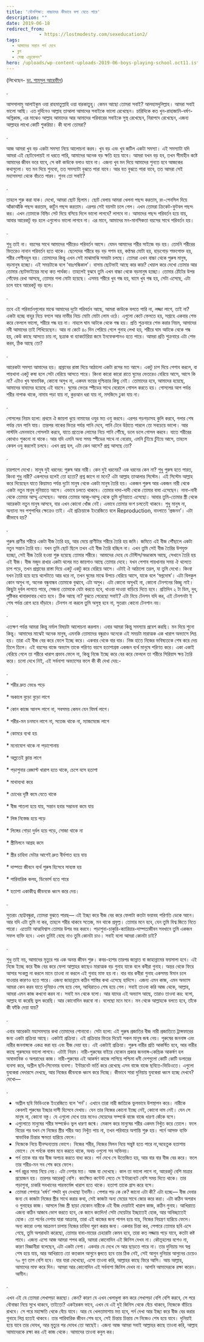 ```yaml
---
title: 'যৌনশিক্ষা: বাচ্চাদের কীভাবে বলা যেতে পারে'
description: ""
date: 2019-06-18
redirect_from: 
            - https://lostmodesty.com/sexeducation2/
tags: 
  - আমাদের সন্তান পর্ন দেখে
  - ব্লগ
  - সেক্স এডুকেশন"
hero: /uploads/wp-content-uploads-2019-06-boys-playing-school.oct11.istock.jpg
---
```

(লিখেছেন- [ডা. শামসুল আরেফীন](https://www.facebook.com/shamsul.shakti))

.

আসসালামু আলাইকুম ওয়া রাহমাতুল্লাহি ওয়া বারকাতুহু। কেমন আছো তোমরা সবাই? আলহামদুলিল্লাহ। আমরা সবাই ভালো আছি। এত দুর্দিনেও আল্লাহ তাআলা আমাদের সবাইকে ভালো রেখেছেন। চারিদিকে কত খুন-রাহাজানি-ধর্ষণ-অগ্নিকান্ড, এর মাঝেও আল্লাহ আমাদের আর আমাদের পরিবারের সবাইকে সুস্থ রেখেছেন, নিরাপদে রেখেছেন, এজন্য আল্লাহর লাখো কোটি শুকরিয়া। কী বলো তোমরা?

.

আজ আমরা খুব বড় একটা সমস্যা নিয়ে আলোচনা করব। খুব বড় এবং খুব জটিল একটা সমস্যা। এই সমস্যাটা যদি আমরা এই ছোটবেলায়ই না ধরতে পারি, আমাদের অনেক বড় ক্ষতি হয়ে যাবে। আমরা যখন বড় হব, তখন সীমাহীন কষ্টে আমাদের জীবন ভরে যাবে, সে কষ্ট কাউকে বলাও যাবে না। এজন্য খুব মন দিয়ে আমাদের শুনতে হবে আজকের কথাগুলো। যত মন দিয়ে শুনবো, তত সমস্যাটা বুঝতে পারা যাবে। আর যত বুঝতে পারা যাবে, তত আমরা সেই মহাসমস্যা থেকে বাঁচতে পারব। শুনব তো সবাই?

.

তাহলে শুরু করা যাক। দেখো, আমরা ছোট ছিলাম। ছোট বেলায় আমরা খেলনা পছন্দ করতাম, রং-পেনসিল দিয়ে আঁকাআঁকি পছন্দ করতাম, কার্টুন পছন্দ করতাম। এরপর সেই বয়সটা চলে গেল। এখন তোমরা ক্রিকেট-ফুটবল পছন্দ কর। এখন তোমাকে বিল্ডিং সেট দিয়ে বসিয়ে দিলে ভালো লাগবে? লাগবে না। আমাদের পছন্দ পরিবর্তন হয়ে যায়, আবার আরেকটু বড় হলে এগুলোও ভালো লাগবে না। এর মানে, আমাদের মন-মানসিকতা বয়সের সাথে পরিবর্তন হয়।

.

শুধু তাই না। বয়সের সাথে আমাদের শরীরেও পরিবর্তন আসে। যেমন আমাদের শরীর সাইজে বড় হয়। তেমনি শরীরের ভিতরেও নানান পরিবর্তন হতে থাকে। ছেলেদের শরীরে বড় বড় পশম হয়, কণ্ঠস্বর মোটা হয়, হাড়গোড় শক্তপোক্ত হয়, শরীর পেশীবহুল হয়। তোমাদের কিন্তু এখন সেই মাঝামাঝি সময়টা চলছে। তোমরা এখন বাচ্চা থেকে পুরুষ মানুষ, বড়মানুষ হচ্ছো। এই সময়টাকে বলে ‘বয়ঃসন্ধিকাল’। বাসায় ছোটভাই আছে কার কার? খেয়াল করে দেখো তোমার আর তোমার ছোটভাইয়ের মধ্যে কত পার্থক্য। তাহলেই বুঝবে তুমি এখন বাচ্চা থেকে বড়মানুষ হচ্ছো। তোমার ঠোঁটের উপর গোঁফের রেখা আসছে, তোমার গলা মোটা হয়েছে। এসময় শরীরে খুব গন্ধ হয়, ঘামে খুব গন্ধ হয়, সেটা এসেছে, এটা চলে যাবে আরেকটু বড় হলে।

.

তবে এই পরিবর্তনগুলোর মাঝে আমাদের দুটো পরিবর্তন আছে, আমরা কাউকে বলতে পারি না, লজ্জা লাগে, তাই না? একটা হচ্ছে বাহুর নিচে বগলে আর নাভীর নিচে মোটা মোটা লোম ওঠে। এগুলো কেটে ফেলতে হয়, সপ্তাহে একবার শেভ করে ফেললে ভালো, শরীরে গন্ধ হয় না। নাহলে ঘাম আটকে থেকে গন্ধ হয়। প্রতি শুক্রবারে শেভ করার নিয়ম, আমাদের নবী আমাদের তাই শিখিয়েছেন। আর না কেটে ৪০ দিন পেরিয়ে গেলে গুনাহ লেখা হয়, শরীরে ঘাম আটকে থেকে গন্ধ হয়, কেউ কাছে আসতে চায় না, ছত্রাক বা ব্যাকটেরিয়া জমে ইনফেকশানও হতে পারে। আমরা প্রতি শুক্রবারে এটা শেভ করব, ঠিক আছে তো?

.

আরেকটা সমস্যা আমাদের হয়। প্রস্রাবের রাস্তা দিয়ে আঠালো একটা রসের মত আসে। একটু চাপ দিয়ে পেশাব করলে, বা পায়খানা একটু কষা হলে সেটা বেরিয়ে আসতে পারে। কিংবা কারো কারো রাতে ঘুমের ভেতরেও বেরিয়ে আসে, আসে কি না? এটাও খুব স্বাভাবিক, কোনো অসুখ না, একদম ভয়ের দুশ্চিন্তার কিছু নেই। তোমাদের হবে, আমাদের হয়েছে, আমাদের বাবাদের হয়েছে এই বয়সে। ঘুমের ভেতর স্পীডের সাথে বেরোলে গোসল করতে হয়। গোসলের আগ পর্যন্ত শরীর নাপাক থাকে, নামায পড়া যায় না, কুরআন ধরা যায় না, মসজিদে ঢুকা যায় না।

.

গোসলের নিয়ম হলো: প্রথমে ঐ জায়গা ধুয়ে নামাযের ওযুর মত ওযু করবে। এরপর গড়গড়াসহ কুলি করবে, গলার শেষ পর্যন্ত যেন পানি যায়। তারপর নাকের ভিতর পর্যন্ত পানি দেবে, পানি টেনে উঠাতে পারলে তো সবচেয়ে ভালো। আর লাস্টলি এমনভাবে গোসলটা করবে, যাতে প্রত্যেক লোমের নিচে পানি পৌঁছে, ডলে ডলে গোসল করবে। যাতে শরীরের কোথাও শুকনো না থাকে। আর যদি এমনি অন্য সময় স্পীডের সাথে না বেরোয়, এমনি চুঁইয়ে চুঁইয়ে আসে, তাহলে কেবল ওযু করলেই চলবে। এখন প্রশ্ন হল, এটা কেন আসে? প্রশ্ন আসছে তো?

.

চারপাশে দেখো। মানুষ দুই ধরনের: পুরুষ আর নারী। কেন দুই ধরনের? এক ধরনের কেন না? শুধু পুরুষ হতে পারত, কিংবা শুধু নারী? একপদের হলেই তো হতো? প্রশ্ন জাগে না মনে? এটা আল্লাহ তাআলার সিস্টেম। এই সিস্টেম আল্লাহ করে দিয়েছেন যাতে কিয়ামত পর্যন্ত দুটো মানুষ থেকে একটা মানুষ তৈরি হয়। একজন পুরুষ আর একজন নারী থেকে একটা নতুন মানুষ দুনিয়াতে আসে। এভাবে চলতে থাকবে। তোমার দাদা-দাদী থেকে তোমার বাবা এসেছেন। নানা-নানী থেকে তোমার আম্মু এসেছেন। আবার তোমার আব্বু-আম্মু থেকে তুমি দুনিয়াতে এসেছো। আবার তুমি-তোমার স্ত্রী থেকে আরেকটা নতুন মানুষ আসবে, যার এখন কোনো খোঁজ নেই। এভাবে তোমার বংশ চলতেই থাকবে। শুধু মানুষ না, অন্যান্য সব পশুপাখির ক্ষেত্রেও তাই। এই প্রক্রিয়াকে ইংরেজিতে বলে Reproduction, বাংলাতে ‘প্রজনন’। এটা কীভাবে হয়?

.

পুরুষ প্রাণীর শরীরে একটা বীজ তৈরি হয়, আর মেয়ে প্রাণীটার শরীরে তৈরি হয় জমি। জমিতে এই বীজ পৌঁছালে একটা নতুন সন্তান তৈরি হয়। যখন তুমি ছোট ছিলে তখন এই বীজ তৈরি হচ্ছিল না। এখন তুমি সেই বীজ তৈরির উপযুক্ত হচ্ছো, সেই বীজ তৈরি হওয়া শুরু হয়েছে তোমার শরীরে। আমাদের দেহে যে টেস্টিস/অণ্ডকোষ আছে, সেখানে তৈরি হয় এই বীজ। বীজ মজুদ রাখার একটা থলের মত জায়গাও আছে তোমার দেহে। যখন পেশাব পায়খানার সময় ঐ থলেতে চাপ পড়ে, তখন প্রস্রাবের রাস্তা দিয়ে একটু একটু করে বেরিয়ে আসে। এটাই ঐ আঠালো তরল, যা তুমি দেখো। কিংবা যখন তৈরি হয়ে হয়ে থলেটাতে আর ধরে না, তখন ঘুমের মাঝে উপচে বেরিয়ে আসে, যাকে বলে ‘স্বপ্নদোষ’। এটা বিলকুল কোন অসুখ না, অনেক বন্ধুবান্ধব তোমাকে বুঝাবে, এটা অসুখ। এটা কোনো অসুখই না, কোনো টেনশনের কিচ্ছু নাই। কিছুটা দুর্বল লাগতে পারে, সেজন্য তোমাকে যেটা করতে হবে, খাওয়া দাওয়া বাড়িয়ে দিতে হবে। প্রতিদিন ২ টা ডিম, দুধ, পুষ্টিকর খাবারদাবার খেতে হবে। ঠিক আছে না? বুঝতে পেরেছো সবাই? এটা নিয়ে টেনশন যদি কর, এই টেনশনটা ই শেষ পর্যন্ত রোগ হয়ে দাঁড়াবে। টেনশন না করলে তুমি অসুস্থ হবে না, সুতরাং কোনো টেনশান নয়।

.

এতক্ষণ পর্যন্ত আমরা কিন্তু নর্মাল বিষয়টা আলোচনা করলাম। এবার আমরা কিন্তু সমস্যায় প্রবেশ করছি। মন দিয়ে শুনো কিন্তু। আমাদের মাঝেই অনেক মানুষ, এমনকি তোমাদের বন্ধুরাও অনেকে এই সময়টা মারাত্মক এক খারাপ অভ্যাসে লিপ্ত হয়। তারা এই বীজ বের করে ফেলে ইচ্ছে করে। একবার থেকে বার বার। নিজ হাতে নিজের ভবিষ্যতকে শেষ করে দেয় তিলে তিলে। এই বয়সের বাজে অভ্যাস তাকে পরিণত বয়সে হতাশাগ্রস্ত একজন ব্যর্থ মানুষে পরিণত করে। একা একাই বেরিয়ে গেলে তা শরীরে খারাপ প্রভাব ফেলে না, কিন্তু নিজে ইচ্ছে করে বের করে ফেললে তা শরীরে সিরিয়াস ক্ষয় তৈরি করে। চলো দেখে নিই, এই সর্বনাশা অভ্যাসের ফলে কী কী দেখা দেয়:-

.

\* শরীর দ্রুত ভেঙে পড়ে

\* অকালে বুড়ো বুড়ো লাগে

\* কোন কাজে আনন্দ লাগে না, সবসময় কেমন যেন বিমর্ষ লাগে।

\* শরীর-মন চনমনে লাগে না, সতেজ থাকে না, ম্যাজমেজে লাগে

\* কোমরে ব্যথা হয়

\* মনোযোগ থাকে না পড়াশোনায়

\* অল্পতেই ক্লান্ত লাগে

\* পড়াশুনার রেজাল্ট খারাপ হতে থাকে, চেপে বসে হতাশা

\* মাথাব্যথা করে

\* চোখের দৃষ্টি কমে যেতে থাকে

\* বীজ পাতলা হয়ে যায়, সন্তান হবার সম্ভাবনা কমে যায়

\* লিঙ্গ নিস্তেজ হয়ে পড়ে

\* লিঙ্গের গোড়া দুর্বল হয়ে পড়ে, সোজা থাকে না

\* স্ত্রীমিলনে আগ্রহ কমে

\* স্ত্রীর চাহিদা মেটার আগেই দ্রুত বীর্যপাত হয়ে যায়

\* দাম্পত্য জীবনে ব্যর্থ পুরুষ হিসেবে সাব্যস্ত হয়

\* পারিবারিক কলহ, ডিভোর্স হতে পারে

\* হতাশা একাকীত্ব জীবনকে ধ্বংস করে দেয়।

.

সুতরাং ছোট্টবন্ধুরা, তোমরা বুঝতে পারছ— এই ইচ্ছা করে বীজ বের করে ফেলাটা কতটা ভয়াবহ পরিণতি ডেকে আনে। আর যদি এটা তুমি না কর, তাহলে শরীর থাকবে সতেজ, মন থাকে প্রফুল্ল। তোমার মনে হবে, যেন তুমি বিশ্ব জিতে নিতে পারো। এতোটা আত্মবিশ্বাস তোমার উপর ভর করবে। পড়াশুনা-চাকুরি-ক্যারিয়ার-দাম্পত্যজীবন সবখানে তুমি একজন সফল ব্যক্তি হবে। এখন তুমিই বেছে নাও তুমি কোনটা চাও। সবাই বলো আমরা কোনটা চাই?

.

শুধু তাই নয়, আমাদের মৃত্যুর পর এক অনন্ত জীবন শুরু। কবর-হাশর তারপর জান্নাত বা জাহান্নামের ফয়সালা হবে। এই নিজে ইচ্ছে করে বীজ বের করে ফেলা আল্লাহর কাছেও মারাত্মক বড় গুনাহ যাকে বলে কবীরা গুনাহ। অন্তর থেকে ফিরে আসার সংকল্প না করলে মানে তাওবা না করলে এই গুনাহ মাফ হয় না। বার বার কবীরা গুনাহ একসময় ঈমান চলে যাওয়ার কারণও হতে পারে। এজন্য জাহান্নামে কঠিন শাস্তির কথা এসেছে হাদিসে। এজন্য এমন কাজ, এমন অভ্যাস আমরা কেন করব যাতে দুনিয়াও শেষ হয়ে গেল, আখিরাতও শেষ হয়ে গেল। সবাই তাওবা করি আজ থেকে, আল্লাহ, আমরা এমন কাজ কখনো করব না। সবাই মন থেকে বলো। আর যাদের এই অভ্যাস আছে, তারাও তাওবা কর: বলো, আল্লাহ যা করেছি ভুল করেছি। আর কোনোদিন করবো না। বলেছো মনে মনে। মন থেকে আল্লাহকে বলতে হবে, তাঁকে কী ফাঁকি দেয়া যায়?

.

এবার আরেকটা মহাসমস্যার কথা তোমাদের শোনাবো। সেটা হলো: এই পুরুষ প্রজাতির বীজ নারী প্রজাতিতে ট্রান্সফারের জন্য একটা প্রক্রিয়া আছে। একটাই প্রক্রিয়া। এই প্রক্রিয়ার ভিতর দিয়েই সকল মানুষ জন্ম নেয়। পুরুষের জননাঙ্গ এবং নারীর জননাঙ্গকে একত্র করা হয় এবং বীজ দেয়া হয়। এই একটাই প্রক্রিয়া। পুরুষ নারীর প্রতি আকর্ষিত হবে, আর নারীর কাছে পুরুষদের ভালো লাগবে। এটাই নিয়ম। নারী-পুরুষের বাইরে যেকোন প্রকার জননাঙ্গ-কেন্দ্রিক আকর্ষণ হল অস্বাভাবিক ও অপরাধের কাজ। নারী-পুরুষের এই আকর্ষণ কাজে লাগিয়ে পশ্চিমা ধনী দেশগুলো কোটি কোটি ডলারের ব্যবসা করে, অশ্লীল ছবি-সিনেমার ব্যবসা। ইন্টারনেট ভর্তি করে রেখেছে এসব বাজে বাজে ছবিতে-ভিডিওতে। এগুলো যুবকেরা দেদারসে দেখছে, আর নিজের জীবনকে ধ্বংস করে দিচ্ছে। কীভাবে সারা দুনিয়ায় যুবকেরা ধ্বংস হচ্ছে দেখবে? দেখো—

.

- অশ্লীল ছবি ভিডিওকে ইংরেজিতে বলে ‘পর্ন’। এখানে তারা নারী জাতিকে ভুলভাবে উপস্থাপন করে। নারীকে কেবলই পুরুষের ইচ্ছার দাসী হিসেবে দেখায়। যেন তার নিজের কোনো ইচ্ছে নেই, কোনো দাম নেই। যেন সে মানুষ না, কোনো বস্তু। যে এগুলো দেখে তার মনেও মেয়েদের সম্পর্কে বাজে বাজে ধারণা জেঁকে বসে।
- এগুলোতে মানুষের শরীর সম্পর্কেও ভুল ধারণা জন্মে। মেকাপ করে মানুষের শরীর একদম নিখুঁত করে তোলে। ফলে বিয়ের পর যখন সে নিজের স্ত্রীর শরীর অত নিখুঁত পায় না, তখন পরিবারে অশান্তি শুরু হয়। পর্নে আসক্ত ব্যক্তি স্বাভাবিক চিন্তার ক্ষমতা হারিয়ে ফেলে।
- নিজেকে নিয়ে হীনম্মন্যতায় ভোগে। নিজের শরীর, নিজের মিলন নিয়ে সন্তুষ্ট হতে পারে না,অহেতুক হতাশায় ভোগে। সে পর্নকে বাস্তব মনে করতে থাকে, অথচ ওগুলো সব অভিনয়।
- পর্ন তাকে বার বার বীজ অপচয় করতে বাধ্য করে। পর্ন দেখে সে উত্তেজিত হয়, আর বার বার বীজ বের করে। ফলে তার শরীর-মন সব শেষ করে ফেলে।
- পর্ন প্রচুর সময় নিয়ে নেয়। এটা নেশার মত। আজ যা দেখেছে। কাল তা ভালো লাগে না, আরেকটু বেশি মাত্রার প্রয়োজন হয়। তারপর আরেকটু বেশি। কাংক্ষিত কন্টেন্ট পেতে সে ইন্টারনেটে বেশি সময় দিতে থাকে। তার পড়াশুনা, চাকরি সবখানের পারফর্মেন্স খারাপ হতে থাকে। হতাশা তাকে গ্রাস করে বসে।
- তোমরা পেপারে ‘ধর্ষণ’ শব্দটা খুব দেখছো ইদানীং। পেপার পড় কে কে? জানো এটা কী? এটা হচ্ছে— বীজ দেবার জন্য যে কাজটা নিজের স্ত্রীর সাথে করার কথা, সেই কাজটা অন্য মেয়ের সাথে জোর করে করা। এটা কঠিন অপরাধ ও গুনাহের কাজ। আসলে নিজ স্ত্রী ছাড়া যেকোন নারীকে এই বীজ দেয়াটাই খারাপ কাজ, কঠিন গুনাহ। আখিরাতে এজন্য কঠিন আজাব ভোগ করতে হবে, কে জানে কতদিন! সেটা মেয়েটার ইচ্ছাতেই হোক, আর অনিচ্ছাতেই হোক। তো পর্নের নেশায় যারা আক্রান্ত, তারা এই কাজের জন্য পাগল হয়ে যায়, নিজের নিয়ন্ত্রণ হারিয়ে ফেলে। অন্য কারো ওপর আক্রমণ চালায় নিজের চাহিদা পূরণ করার জন্য। একবার চিন্তা কর, পেপারে তোমার ছবি এসে গেছে, তুমি অপরাধটা করেছো, তোমার বাবা-মায়ের চেহারাটা কেমন হবে, তারা কত লজ্জায় পড়ে যাবে, কতটা কষ্ট পাবে। এজন্য এসো আজ আমরা শপথ করি, আমরা কোনোদিন এই জিনিস দেখব না। কৌতূহলের বশেও না, কারণ বিজ্ঞানীরা বলেছেন, এটা একটা নেশা। একবার যে দেখে সে আর ছাড়তে পারে না। তার দুনিয়ায় সব স্বপ্ন শেষ হয়ে যায়, আর আখিরাতে তো কতকাল আগুনে জ্বলতে হবে তার ঠিক নেই, সেই আগুন দুনিয়ার আগুনের চেয়েও ৭০ গুণ তাপ বেশি হবে। যার যারা দেখেছো, এসো তাওবা করি, আল্লাহর কাছে ফিরে আসি। আয় আল্লাহ, আমাদের মাফ করে দিন। আমরা আর কোনোদিন এই সর্বনাশা জিনিস দেখব না। আপনি আমাদেরকে রক্ষা করেন। আমীন।

.

এখন এই যে তোমরা লেখাপড়া করছো। কেন? কারণ যে এখন খেলাধুলা কম করে লেখাপড়া বেশি বেশি করবে, সে পরে বৌবাচ্চা নিয়ে সুখে থাকবে, তাইতো? একইরকম ভাবে, এখন যে এই দুই জিনিস থেকে বেঁচে থাকবে, নিজেকে বাঁচিয়ে রাখবে। সে পরে মহাক্ষতি থেকে বেঁচে যাবে। আর যে খেলতামাশায় মত্ত হবে, পর্ন দেখা আর ইচ্ছা করে বীজ বের করার গুনাহে লিপ্ত হতেই থাকবে। তার পারিবারিক জীবন শেষ হবে, সেই চিন্তায় চিন্তায় সে নিজেও শেষ হয়ে যাবে। দুনিয়াই হয়ে যাবে তার দোযখ, আর মৃত্যুর পর দোযখ তো আছেই। এজন্য আজ আমরা সবাই আল্লাহর কাছে তাওবা করি, আল্লাহ আমাদেরকে রক্ষা কর এই কাজ থেকে। আমাদের তাওবা কবুল কর।
